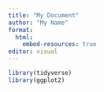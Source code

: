 ```yaml
---
title: "My Document"
author: "My Name"
format:
  html:
    embed-resources: true
editor: visual
---
```


```r
library(tidyverse)
library(ggplot2)

```
